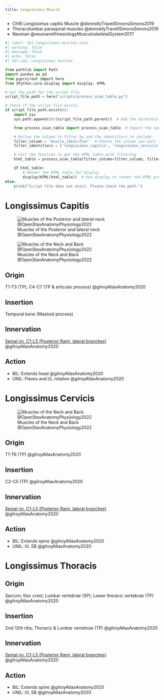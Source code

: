 ```yaml
---
title: Longissimus Muscle
---
```



::: {.callout title="Reading list"}

- Ch16 Longissimus capitis Muscle @donnellyTravellSimonsSimons2019
- Thoracolumbar paraspinal muscles @donnellyTravellSimonsSimons2019
- Neuman @neumannKinesiologyMusculoskeletalSystem2017

:::







```python
#| label: tbl-longissimus-muscles-oian
#| warning: false
#| message: false
#| echo: false
#| tbl-cap: Longissimus muscles

from pathlib import Path
import pandas as pd
from pyprojroot import here
from IPython.core.display import display, HTML

# Set the path for the script file
script_file_path = here("scripts/process_oian_table.py")

# Check if the script file exists
if script_file_path.exists():
    import sys
    sys.path.append(str(script_file_path.parent))  # Add the directory of the script to the system path

    from process_oian_table import process_oian_table  # Import the specific function

    # Define the column to filter by and the identifiers to include
    filter_column = 'muscle_identifier'  # Choose the column you want to filter by
    filter_identifiers = ['longissimus_capitis', 'longissimus_cervicis', 'longissimus_thoracis']  # Replace with actual identifiers you want to include

    # Call the function to get the HTML table with filtering
    html_table = process_oian_table(filter_column=filter_column, filter_identifiers=filter_identifiers)

    if html_table:
        # Render the HTML table for display
        display(HTML(html_table))  # Use display to render the HTML properly
else:
    print("Script file does not exist. Please check the path.")

```

# Longissimus Capitis

![Muscles of the Posterior and lateral neck @OpenStaxAnatomyPhysiology2022](/The Archive/Images/OpenStax Anatomy and Physiology 2e/fig11.14 Posterior and Lateral Views of the Neck.jpeg){#fig-openstax-fig11.14}

![Muscles of the Neck and Back @OpenStaxAnatomyPhysiology2022](/The Archive/Images/OpenStax Anatomy and Physiology 2e/fig11.15 Muscles of the Neck and Back.jpeg){#fig-openstax-fig11.15}

## Origin {#origin}
T1-T3 (TP), C4-C7 (TP & articular process) @gilroyAtlasAnatomy2020

## Insertion {#insertion} 
Temporal bone (Mastoid process)

## Innervation {#innervation}
[Spinal nn. C1-L5 (Posterior Rami, lateral branches)]({{< var ref-spinal-nerves.path >}}) @gilroyAtlasAnatomy2020

## Action {#action}

- BIL: Extends head @gilroyAtlasAnatomy2020
- UNIL: Flexes and I/L rotation @gilroyAtlasAnatomy2020

# Longissimus Cervicis

![Muscles of the Neck and Back @OpenStaxAnatomyPhysiology2022](/The Archive/Images/OpenStax Anatomy and Physiology 2e/fig11.15 Muscles of the Neck and Back.jpeg){#fig-openstax-fig11.15}

## Origin {#origin}
T1-T6 (TP) @gilroyAtlasAnatomy2020

## Insertion {#insertion} 
C2-C5 (TP) @gilroyAtlasAnatomy2020

## Innervation {#innervation}
[Spinal nn. C1-L5 (Posterior Rami, lateral branches)]({{< var ref-spinal-nerves.path >}}) @gilroyAtlasAnatomy2020

## Action {#action}
- BIL: Extends spine @gilroyAtlasAnatomy2020
- UNIL: I/L SB @gilroyAtlasAnatomy2020

# Longissimus Thoracis
## Origin {#origin}
Sacrum; Iliac crest; Lumbar vertebrae (SP); Lower thoracic vertebrae (TP) @gilroyAtlasAnatomy2020

## Insertion {#insertion} 
2nd-12th ribs; Thoracic & Lumbar vertebrae (TP) @gilroyAtlasAnatomy2020

## Innervation {#innervation}
[Spinal nn. C1-L5 (Posterior Rami, lateral branches)]({{< var ref-spinal-nerves.path >}}) @gilroyAtlasAnatomy2020

## Action {#action}
- BIL: Extends spine @gilroyAtlasAnatomy2020
- UNIL: I/L SB @gilroyAtlasAnatomy2020